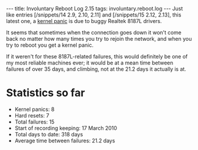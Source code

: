 ---
title: Involuntary Reboot Log 2.15
tags: involuntary.reboot.log
---
Just like entries [/snippets/14 2.9, 2.10, 2.11] and [/snippets/15 2.12, 2.13], this latest one, a [[kernel panic]] is due to buggy Realtek 8187L drivers.

It seems that sometimes when the connection goes down it won't come back no matter how many times you try to rejoin the network, and when you try to reboot you get a kernel panic.

If it weren't for these 8187L-related failures, this would definitely be one of my most reliable machines ever; it would be at a mean time between failures of over 35 days, and climbing, not at the 21.2 days it actually is at.

= Statistics so far =

* Kernel panics: 8
* Hard resets: 7
* Total failures: 15
* Start of recording keeping: 17 March 2010
* Total days to date: 318 days
* Average time between failures: 21.2 days
